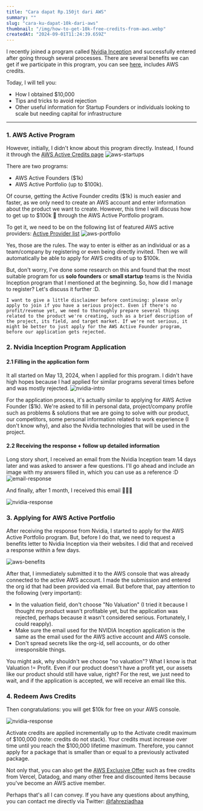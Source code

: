 ```yaml
---
title: "Cara dapat Rp.150jt dari AWS"
summary: ""
slug: "cara-ku-dapat-10k-dari-aws"
thumbnail: "/img/how-to-get-10k-free-credits-from-aws.webp"
createdAt: "2024-09-01T11:24:39.659Z"
---
```


I recently joined a program called [Nvidia Inception](https://www.nvidia.com/en-us/startups) and successfully entered after going through several processes. There are several benefits we can get if we participate in this program, you can see [here](https://www.nvidia.com/en-us/startups/?deeplink=expertise-faq--2#expertise-faq-item-22b9adb3d1), includes AWS credits.

Today, I will tell you:

- How I obtained $10,000
- Tips and tricks to avoid rejection
- Other useful information for Startup Founders or individuals looking to scale but needing capital for infrastructure
---
### 1. AWS Active Program

However, initially, I didn't know about this program directly. Instead, I found it through the [AWS Active Credits page](https://aws.amazon.com/startups/credits)
![aws-startups](/img/aws-active.webp "")

There are two programs:
- AWS Active Founders ($1k)
- AWS Active Portfolio (up to $100k).

Of course, getting the Active Founder credits ($1k) is much easier and faster, as we only need to create an AWS account and enter information about the product we want to create.
However, this time I will discuss how to get up to $100k 👑 through the AWS Active Portfolio program.

To get it, we need to be on the following list of featured AWS active providers: [Active Provider list](https://aws.amazon.com/activate/portfolio-detail/)
![aws-portfolio](/img/aws-active-featured.webp "")

Yes, those are the rules. The way to enter is either as an individual or as a team/company by registering or even being directly invited. Then we will automatically be able to apply for AWS credits of up to $100k.

But, don't worry, I've done some research on this and found that the most suitable program for us **solo founders** or **small startup** teams is the Nvidia Inception program that I mentioned at the beginning. So, how did I manage to register? Let's discuss it further :D.

`I want to give a little disclaimer before continuing: please only apply to join if you have a serious project. Even if there's no profit/revenue yet, we need to thoroughly prepare several things related to the product we're creating, such as a brief description of the project, its field, and target market. If we're not serious, it might be better to just apply for the AWS Active Founder program, before our application gets rejected.`

### 2. Nvidia Inception Program Application

#### 2.1 Filling in the application form

It all started on May 13, 2024, when I applied for this program. I didn't have high hopes because I had applied for similar programs several times before and was mostly rejected.
![nvidia-intro](/img/13th-may-email.png "")

For the application process, it's actually similar to applying for AWS Active Founder ($1k). We're asked to fill in personal data, project/company profile such as problems & solutions that we are going to solve with our product, our competitors, some personal information related to work experience (I don't know why), and also the Nvidia technologies that will be used in the project.

#### 2.2 Receiving the response + follow up detailed information

Long story short, I received an email from the Nvidia Inception team 14 days later and was asked to answer a few questions. I'll go ahead and include an image with my answers filled in, which you can use as a reference :D
![email-response](/img/email-response.png "")

And finally, after 1 month, I received this email 🎉🎉🎉

![nvidia-response](/img/nvidia-response.png "")

### 3. Applying for AWS Active Portfolio

After receiving the response from Nvidia, I started to apply for the AWS Active Portfolio program. But, before I do that, we need to request a benefits letter to Nvidia Inception via their websites. I did that and received a response within a few days.

![aws-benefits](/img/nvidia-inception-benefits.png "")

After that, I immediately submitted it to the AWS console that was already connected to the active AWS account. I made the submission and entered the org id that had been provided via email. But before that, pay attention to the following (very important):

- In the valuation field, don't choose "No Valuation" (I tried it because I thought my product wasn't profitable yet, but the application was rejected, perhaps because it wasn't considered serious. Fortunately, I could reapply).
- Make sure the email used for the NVIDIA Inception application is the same as the email used for the AWS active account and AWS console.
- Don't spread secrets like the org-id, sell accounts, or do other irresponsible things.

You might ask, why shouldn't we choose "no valuation"? What I know is that Valuation != Profit. Even if our product doesn't have a profit yet, our assets like our product should still have value, right?
For the rest, we just need to wait, and if the application is accepted, we will receive an email like this.


### 4. Redeem Aws Credits

Then congratulations: you will get $10k for free on your AWS console.

![nvidia-response](/img/aws-response-credits.png "")

Activate credits are applied incrementally up to the Activate credit maximum of $100,000 (note: credits do not stack). Your credits must increase over time until you reach the $100,000 lifetime maximum. Therefore, you cannot apply for a package that is smaller than or equal to a previously activated package.

Not only that, you can also get the [AWS Exclusive Offer](https://aws.amazon.com/startups/learn/aeo) such as free credits from Vercel, Datadog, and many other free and discounted items because you've become an AWS active member.

Perhaps that's all I can convey. If you have any questions about anything, you can contact me directly via Twitter: [@fahreziadhaa](https://twitter.com/fahreziadhaa)